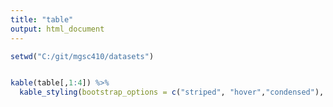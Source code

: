 ```yaml
---
title: "table"
output: html_document
---
```


```r
setwd("C:/git/mgsc410/datasets")


kable(table[,1:4]) %>%
  kable_styling(bootstrap_options = c("striped", "hover","condensed"), font_size = 18)
```

